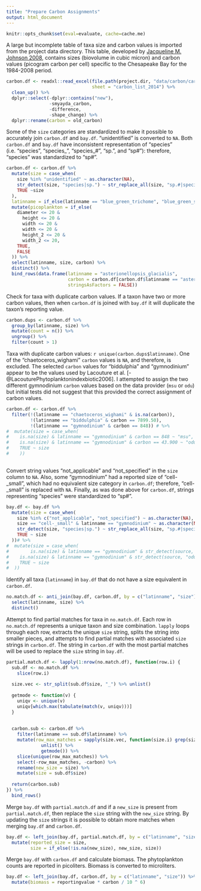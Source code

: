 ```yaml
---
title: "Prepare Carbon Assignments"
output: html_document
---
```


```r
knitr::opts_chunk$set(eval=evaluate, cache=cache.me)
```

A large but incomplete table of taxa size and carbon values is imported from the project data directory. This table, developed by [Jacqueline M. Johnson 2008](https://www.potomacriver.org/wp-content/uploads/2018/08/CBP-PhytoBiomassCalc_Johnson2008.pdf), contains sizes (biovolume in cubic micron) and carbon values (picogram carbon per cell) specific to the Chesapeake Bay for the 1984-2008 period.
```r
carbon.df <- readxl::read_excel(file.path(project.dir, "data/carbon/carbon_list_2014.xlsx"),
                                sheet = "carbon_list_2014") %>% 
  clean_up() %>% 
  dplyr::select(-dplyr::contains("new"),
                -smyayda_carbon,
                -difference,
                -shape_change) %>% 
  dplyr::rename(carbon = old_carbon)
```

Some of the `size` categories are standardized to make it possible to accurately join `carbon.df` and `bay.df`. "unidentified" is converted to `NA`. Both `carbon.df` and `bay.df` have inconsistent representation of "species" (i.e. "species", "species_", "species_#", "sp.", and "sp#"): therefore, "species" was standardized to "sp#".
```r
carbon.df <- carbon.df %>% 
  mutate(size = case_when(
    size %in% "unidentified" ~ as.character(NA),
    str_detect(size, "species|sp.") ~ str_replace_all(size, "sp.#|species_#|species_|species", "sp#"),
    TRUE ~size
  ),
  latinname = if_else(latinname == "blue_green_trichome", "blue_green_sphere", latinname)) %>% 
  mutate(picoplankton = if_else(
    diameter <= 20 &
      height <= 20 &
      width <= 20 &
      width <= 20 &
      height_2 <= 20 &
      width_2 <= 20,
    TRUE,
    FALSE
  )) %>% 
  select(latinname, size, carbon) %>%
  distinct() %>% 
  bind_rows(data.frame(latinname = "asterionellopsis_glacialis", 
                       carbon = carbon.df[carbon.df$latinname == "asterionellopsis_kariana", "carbon"],
                       stringsAsFactors = FALSE))
```

Check for taxa with duplicate carbon values. If a taxon have two or more carbon values, then when `carbon.df` is joined with `bay.df` it will duplicate the taxon's reporting value.
```r
carbon.dups <- carbon.df %>% 
  group_by(latinname, size) %>% 
  mutate(count = n()) %>% 
  ungroup() %>% 
  filter(count > 1)
```

Taxa with duplicate carbon values: `r unique(carbon.dups$latinname)`. One of the "chaetoceros_wighami" `carbon` values is `NA`, and therefore, is excluded. The selected `carbon` values for "biddulphia" and "gymnodinium" appear to be the values used by Lacouture et al. [-@LacouturePhytoplanktonindexbiotic2006]. I attempted to assign the two different gymnodinium `carbon` values based on the data provider (`msu` or `odu`) but initial tests did not suggest that this provided the correct assignment of carbon values.
```r
carbon.df <- carbon.df %>% 
  filter(!(latinname == "chaetoceros_wighami" & is.na(carbon)),
         !(latinname == "biddulphia" & carbon == 7899.50),
         !(latinname == "gymnodinium" & carbon == 848)) # %>% 
#  mutate(size = case_when(
#    is.na(size) & latinname == "gymnodinium" & carbon == 848 ~ "msu",
#    is.na(size) & latinname == "gymnodinium" & carbon == 43.900 ~ "odu",
#    TRUE ~ size
#    ))
         
```

Convert string values "not_applicable" and "not_specified" in the `size` column to `NA`. Also, some "gymnodinium" had a reported size of "cell-_small", which had no equivalent size category in `carbon.df`; therefore, "cell-_small" is replaced with `NA`. Finally, as was done above for `carbon.df`, strings representing "species" were standardized to "sp#".
```r
bay.df <- bay.df %>% 
  mutate(size = case_when(
    size %in% c("not_applicable", "not_specified") ~ as.character(NA),
    size == "cell-_small" & latinname == "gymnodinium" ~ as.character(NA),
    str_detect(size, "species|sp.") ~ str_replace_all(size, "sp.#|species_#|species_|species", "sp#"),
    TRUE ~ size
  ))# %>% 
#  mutate(size = case_when(
#        is.na(size) & latinname == "gymnodinium" & str_detect(source, "msu") ~ "msu",
#    is.na(size) & latinname == "gymnodinium" & str_detect(source, "odu") ~ "odu",
#    TRUE ~ size
#  ))
```

Identify all taxa (`latinname`) in `bay.df` that do not have a size equivalent in `carbon.df`.
```r
no.match.df <- anti_join(bay.df, carbon.df, by = c("latinname", "size")) %>% 
  select(latinname, size) %>% 
  distinct()
```

Attempt to find partial matches for taxa in `no.match.df`. Each row in `no.match.df` represents a unique taxon and size combination. `lapply` loops through each row, extracts the unique `size` string, splits the string into smaller pieces, and attempts to find partial matches with associated `size` strings in `carbon.df`. The string in `carbon.df` with the most partial matches will be used to replace the `size` string in `bay.df`.
```r
partial.match.df <- lapply(1:nrow(no.match.df), function(row.i) {
  sub.df <- no.match.df %>% 
    slice(row.i)
  
  size.vec <- str_split(sub.df$size, "_") %>% unlist()
  
  getmode <- function(v) {
    uniqv <- unique(v)
    uniqv[which.max(tabulate(match(v, uniqv)))]
  }
  
  
  carbon.sub <- carbon.df %>% 
    filter(latinname == sub.df$latinname) %>% 
    mutate(row_max_matches = sapply(size.vec, function(size.i) grep(size.i, size)) %>% 
             unlist() %>% 
             getmode()) %>% 
    slice(unique(row_max_matches)) %>% 
    select(-row_max_matches, -carbon) %>% 
    rename(new_size = size) %>% 
    mutate(size = sub.df$size)
  
  return(carbon.sub)
}) %>% 
  bind_rows()
```

Merge `bay.df` with `partial.match.df` and if a `new_size` is present from `partial.match.df`, then replace the `size` string with the `new_size` string. By updating the `size` strings it is possible to obtain more matches when merging `bay.df` and `carbon.df`.
```r
bay.df <- left_join(bay.df, partial.match.df, by = c("latinname", "size")) %>% 
  mutate(reported_size = size,
         size = if_else(!is.na(new_size), new_size, size))
```

Merge `bay.df` with `carbon.df` and calculate biomass. The phytoplankton counts are reported in picoliters. Biomass is converted to microliters.
```r
bay.df <- left_join(bay.df, carbon.df, by = c("latinname", "size")) %>% 
  mutate(biomass = reportingvalue * carbon / 10 ^ 6)
```





